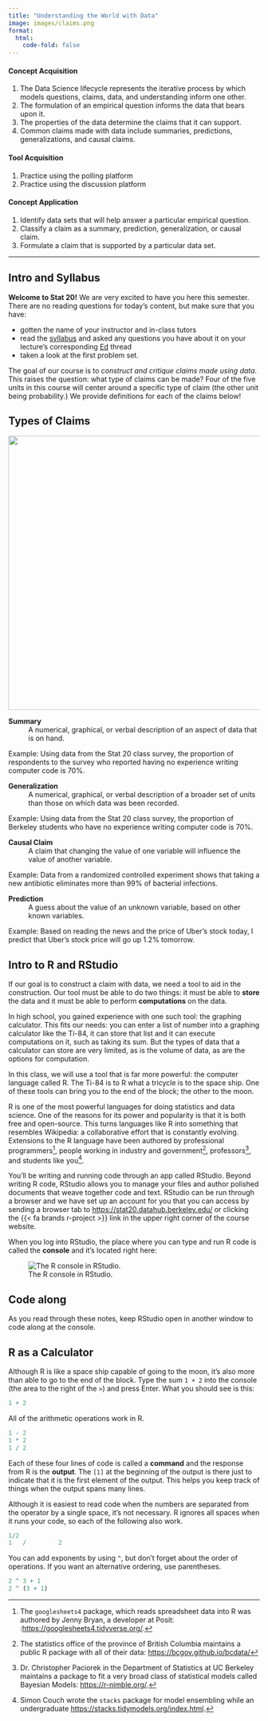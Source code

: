 ```yaml
---
title: "Understanding the World with Data"
image: images/claims.png
format:
  html:
    code-fold: false
---
```


:::{.lo .content-hidden unless-profile="staff-site"}

#### Concept Acquisition

1. The Data Science lifecycle represents the iterative process by which models questions, claims, data, and understanding inform one other.
1. The formulation of an empirical question informs the data that bears upon it.
1. The properties of the data determine the claims that it can support.
1. Common claims made with data include summaries, predictions, generalizations, and causal claims.

#### Tool Acquisition

1. Practice using the polling platform
1. Practice using the discussion platform

#### Concept Application
1. Identify data sets that will help answer a particular empirical question.
1. Classify a claim as a summary, prediction, generalization, or causal claim.
1. Formulate a claim that is supported by a particular data set.

----------------------------------------------------

:::

## Intro and Syllabus

**Welcome to Stat 20!** We are very excited to have you here this semester. There are no reading questions for today's content, but make sure that you have:

-   gotten the name of your instructor and in-class tutors
-   read the [syllabus](../../syllabus.qmd) and asked any questions you have about it on your lecture's corresponding [Ed](https://edstem.org/us/courses/51198/discussion/) thread
-   taken a look at the first problem set.  

The goal of our course is to *construct and critique claims made using data*. This raises the question: what type of claims can be made? Four of the five units in this course will center around a specific type of claim (the other unit being probability.) We provide definitions for each of the claims below!

## Types of Claims

![](images/claims.png){width=550 fig-align="center"}

:::{.def}
**Summary**
 ~ A numerical, graphical, or verbal description of an aspect of data that is on hand.
:::

Example: Using data from the Stat 20 class survey, the proportion of respondents to the survey who reported having no experience writing computer code is 70%.

:::{.def}
**Generalization**
 ~ A numerical, graphical, or verbal description of a broader set of units than those on which data was been recorded.
:::

<!-- Also: the use of a particular data set to draw a conclusion about the nature of the mechanism that generated the data. -->

Example: Using data from the Stat 20 class survey, the proportion of Berkeley students who have no experience writing computer code is 70%.

:::{.def}
**Causal Claim**
 ~ A claim that changing the value of one variable will influence the value of another variable.
:::

Example: Data from a randomized controlled experiment shows that taking a new antibiotic eliminates more than 99% of bacterial infections.

:::{.def}
**Prediction**
 ~ A guess about the value of an unknown variable, based on other known variables.
:::

Example: Based on reading the news and the price of Uber's stock today, I predict that Uber's stock price will go up 1.2% tomorrow.


## Intro to R and RStudio

If our goal is to construct a claim with data, we need a tool to aid in the construction. Our tool must be able to do two things: it must be able to **store** the data and it must be able to perform **computations** on the data.

In high school, you gained experience with one such tool: the graphing calculator. This fits our needs: you can enter a list of number into a graphing calculator like the Ti-84, it can store that list and it can execute computations on it, such as taking its sum. But the types of data that a calculator can store are very limited, as is the volume of data, as are the options for computation.

In this class, we will use a tool that is far more powerful: the computer language called R. The Ti-84 is to R what a tricycle is to the space ship. One of these tools can bring you to the end of the block; the other to the moon.

R is one of the most powerful languages for doing statistics and data science. One of the reasons for its power and popularity is that it is both free and open-source.  This turns languages like R into something that resembles Wikipedia: a collaborative effort that is constantly evolving. Extensions to the R language have been authored by professional programmers[^pro], people working in industry and government[^gov], professors[^prof], and students like you[^ug].

[^pro]: The `googlesheets4` package, which reads spreadsheet data into R was authored by Jenny Bryan, a developer at Posit: :<https://googlesheets4.tidyverse.org/>.

[^gov]: The statistics office of the province of British Columbia maintains a public R package with all of their data: <https://bcgov.github.io/bcdata/>

[^prof]: Dr. Christopher Paciorek in the Department of Statistics at UC Berkeley maintains a package to fit a very broad class of statistical models called Bayesian Models: <https://r-nimble.org/>.

[^ug]: Simon Couch wrote the `stacks` package for model ensembling while an undergraduate <https://stacks.tidymodels.org/index.html>.

You'll be writing and running code through an app called RStudio. Beyond writing R code, RStudio allows you to manage your files and author polished documents that weave together code and text. RStudio can be run through a browser and we have set up an account for you that you can access by sending a browser tab to <https://stat20.datahub.berkeley.edu/> or clicking the {{< fa brands r-project >}} link in the upper right corner of the course website.

When you log into RStudio, the place where you can type and run R code is called the **console** and it's located right here:

![The R console in RStudio.](images/rstudio-console.png){#fig-console fig-alt="Screenshot showing RStudio in the browser with the console circled in green." fig-align=center}

:::{.callout-tip}

## Code along

As you read through these notes, keep RStudio open in another window to code along at the console.
:::

## R as a Calculator

Although R is like a space ship capable of going to the moon, it's also more than able to go to the end of the block. Type the sum `1 + 2` into the console (the area to the right of the `>`) and press Enter. What you should see is this:

```r
1 + 2
```

All of the arithmetic operations work in R.

```r
1 - 2
1 * 2
1 / 2
```

Each of these four lines of code is called a **command** and the response from R is the **output**. The `[1]` at the beginning of the output is there just to indicate that it is the first element of the output. This helps you keep track of things when the output spans many lines.

Although it is easiest to read code when the numbers are separated from the operator by a single space, it's not necessary. R ignores all spaces when it runs your code, so each of the following also work.

```r
1/2
1   /         2
```

You can add exponents by using `^`, but don't forget about the order of operations. If you want an alternative ordering, use parentheses.

```r
2 ^ 3 + 1
2 ^ (3 + 1)
```
